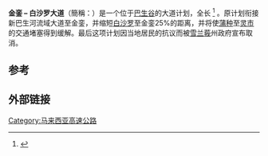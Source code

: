 {{Expand language|time=2017-03-11T08:36:00+00:00}}
{{Infobox road2
| country = MYS
| name = 金銮 - 白沙罗大道
| type = E
| route = --
| alternate_name = 簡稱：{{lang|en|KIDEX}}
| maint = KIDEX Sdn Bhd
| length_km = 14.9
| header_type = former
| formed = 被取消
| terminus_a = 白沙罗-新巴生河流域大道交界处<br>{{MES-E|1}} [[新巴生河流域大道|新巴生河流域大道]]
| junction = {{MES-E|1}} [[新巴生河流域大道|新巴生河流域大道]]<br>{{MES-E|23}} [[西部疏散大道|西部疏散大道-白沙罗线路]]<BR>{{MES-E|10}} [[新班底大道|新班底大道]]<br>{{MES-E|5}} [[莎亚南大道|莎亚南大道]]<br>{{JKR|217}} [[武吉加里尔高速公路|武吉加里尔高速公路]]<br>{{MES-E|--}} [[沙登_-_金銮_-_布城大道|沙登 - 金銮 - 布城大道]]<hr>目的地：[[八打灵再也|八打灵再也]]
| direction_a = 起點
| terminus_b = [[金銮|金銮]]
| direction_b = 終點
}}
'''金銮 – 白沙罗大道'''（簡稱：{{lang|en|KIDEX}}）是一个位于[[巴生谷|巴生谷]]的大道计划，全长 {{Convert|14.9|km|mi|adj=on}}<ref>{{cite web|url=http://www.kkr.gov.my/public/new_14.9km_puchong_highway.pdf|title=New 14.9km Puchong Highway|accessdate=9 May 2014|date=3 Dec 2013|archiveurl=https://web.archive.org/web/20140509071633/http://www.kkr.gov.my/public/new_14.9km_puchong_highway.pdf|archivedate=2014-05-09|deadurl=yes}}</ref> 。原计划衔接新巴生河流域大道至金銮，并缩短[[白沙罗_(雪兰莪)|白沙罗]]至金銮25%的距离，并将使[[蒲种|蒲种]]至[[八打灵再也|灵市]]的交通堵塞得到缓解。最后这项计划因当地居民的抗议而被[[雪兰莪|雪兰莪]]州政府宣布取消。

== 参考 ==
{{Portal box|马来西亚}}
{{Reflist}}

== 外部链接 ==
{{马来西亚高速公路}}
[[Category:马来西亚高速公路|Category:马来西亚高速公路]]